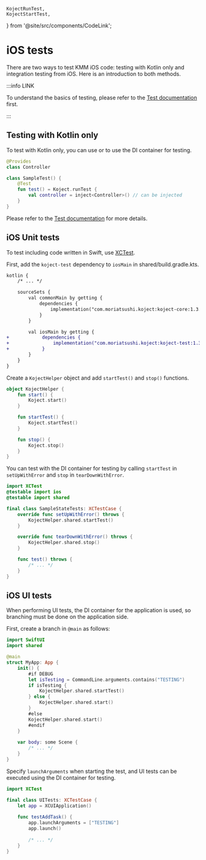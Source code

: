     KojectRunTest,
    KojectStartTest,
} from '@site/src/components/CodeLink';

# iOS tests
There are two ways to test KMM iOS code: testing with Kotlin only and integration testing from iOS.
Here is an introduction to both methods.

:::info LINK

To understand the basics of testing, please refer to the [Test documentation](/docs/test) first.

:::

## Testing with Kotlin only

To test with Kotlin only, you can use <KojectRunTest/> or <KojectStartTest/> to use the DI container for testing.

```kotlin
@Provides
class Controller
```
```kotlin
class SampleTest() {
    @Test
    fun test() = Koject.runTest {
        val controller = inject<Controller>() // can be injected
    }
}
```

Please refer to the [Test documentation](/docs/test) for more details.

## iOS Unit tests
To test including code written in Swift, use [XCTest](https://developer.apple.com/documentation/xctest).

First, add the `koject-test` dependency to `iosMain` in shared/build.gradle.kts.

```diff title="shared/build.gradle.kts"
kotlin {
    /* ... */

    sourceSets {
        val commonMain by getting {
            dependencies {
                implementation("com.moriatsushi.koject:koject-core:1.3.0-beta01")
            }
        }

        val iosMain by getting {
+            dependencies {
+                implementation("com.moriatsushi.koject:koject-test:1.3.0-beta01")
+            }
        }
    }
}
```

Create a `KojectHelper` object and add `startTest()` and `stop()` functions.

```kotlin title="src/iosMain/kotlin/KojectHelper.ios.kt"
object KojectHelper {
    fun start() {
        Koject.start()
    }

    fun startTest() {
        Koject.startTest()
    }

    fun stop() {
        Koject.stop()
    }
}
```

You can test with the DI container for testing by calling `startTest` in `setUpWithError` and `stop` in `tearDownWithError`.

```swift title="SampleStateTests.swift"
import XCTest
@testable import ios
@testable import shared

final class SampleStateTests: XCTestCase {
    override func setUpWithError() throws {
        KojectHelper.shared.startTest()
    }

    override func tearDownWithError() throws {
        KojectHelper.shared.stop()
    }

    func test() throws {
        /* ... */
    }
}
```

## iOS UI tests
When performing UI tests, the DI container for the application is used, so branching must be done on the application side.

First, create a branch in `@main` as follows:

```swift title="MyApp.swift"
import SwiftUI
import shared

@main
struct MyApp: App {
    init() {
        #if DEBUG
        let isTesting = CommandLine.arguments.contains("TESTING")
        if isTesting {
            KojectHelper.shared.startTest()
        } else {
            KojectHelper.shared.start()
        }
        #else
        KojectHelper.shared.start()
        #endif
    }
    
	var body: some Scene {
		/* ... */
	}
}
```

Specify `launchArguments` when starting the test, and UI tests can be executed using the DI container for testing.

```swift title="UITests.swift"
import XCTest

final class UITests: XCTestCase {
    let app = XCUIApplication()
    
    func testAddTask() {
        app.launchArguments = ["TESTING"]
        app.launch()
        
        /* ... */
    }
}
```
